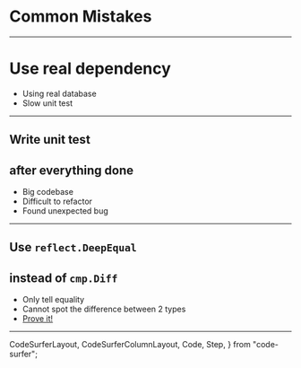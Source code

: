 
# Common Mistakes

---

# Use real dependency

<ul>
  <Appear>
    <li>
      Using real database
    </li>
    <li>Slow unit test</li>
  </Appear>
</ul>

---

## Write unit test 
## after everything done

<ul>
  <Appear>
    <li>Big codebase</li>
    <li>Difficult to refactor</li>
    <li>Found unexpected bug</li>
  </Appear>
</ul>

---

## Use `reflect.DeepEqual` 
## instead of `cmp.Diff`

<ul>
  <Appear>
    <li>Only tell equality</li>
    <li>Cannot spot the difference between 2 types</li>
    <li><a href="https://play.golang.org/p/ZVCGyrO5gsC">Prove it!</a></li>
  </Appear>
</ul>

---

  CodeSurferLayout,
  CodeSurferColumnLayout,
  Code,
  Step,
} from "code-surfer";

<CodeSurferLayout>
  <Code
    lang="go"
    focus="1:15"
    code={require("!!raw-loader!./code/compare.go.sample").default}
    title="Diff vs Equal"
    subtitle="Prove it!"
  />
  <Code
    focus="10:26"
    code={require("!!raw-loader!./code/compare.go.sample").default}
    subtitle="Compare struct"
  />
  <Code
    focus="28:35"
    code={require("!!raw-loader!./code/compare.go.sample").default}
    subtitle="Compare struct output"
  />
  <Code
    focus="38:48"
    code={require("!!raw-loader!./code/compare.go.sample").default}
    subtitle="Compare string"
  />
  <Code
    focus="50:57"
    code={require("!!raw-loader!./code/compare.go.sample").default}
    subtitle="Compare string output"
  />
    <Code
    focus="60:72"
    code={require("!!raw-loader!./code/compare.go.sample").default}
    subtitle="Compare array"
  />
  <Code
    focus="74:81"
    code={require("!!raw-loader!./code/compare.go.sample").default}
    subtitle="Compare array output"
  />
</CodeSurferLayout>